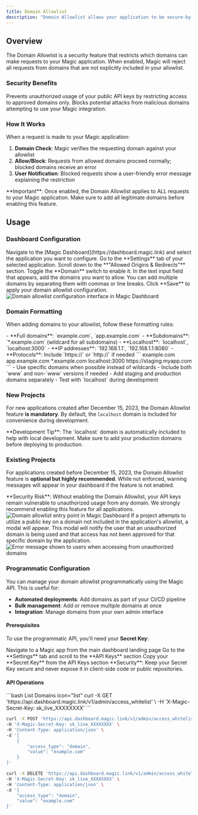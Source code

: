 ```yaml
---
title: Domain Allowlist
description: "Domain Allowlist allows your application to be secure-by-default, meaning that it establishes a strong security posture right from the start, and only permits communication with specific domains that have been explicitly approved."
---
```


## Overview

The Domain Allowlist is a security feature that restricts which domains can make requests to your Magic application. When enabled, Magic will reject all requests from domains that are not explicitly included in your allowlist.

### Security Benefits

<CardGroup cols={2}>
<Card title="API Key Protection" icon="shield">
  Prevents unauthorized usage of your public API keys by restricting access to approved domains only.
</Card>

<Card title="Attack Prevention" icon="lock">
  Blocks potential attacks from malicious domains attempting to use your Magic integration.
</Card>
</CardGroup>

### How It Works

When a request is made to your Magic application:

1. **Domain Check**: Magic verifies the requesting domain against your allowlist
2. **Allow/Block**: Requests from allowed domains proceed normally; blocked domains receive an error
3. **User Notification**: Blocked requests show a user-friendly error message explaining the restriction

<Warning>
**Important**: Once enabled, the Domain Allowlist applies to ALL requests to your Magic application. Make sure to add all legitimate domains before enabling this feature.
</Warning>

## Usage

### Dashboard Configuration

<Steps>
<Step title="Access Your Application">
  Navigate to the [Magic Dashboard](https://dashboard.magic.link) and select the application you want to configure.
</Step>

<Step title="Open Settings">
  Go to the **Settings** tab of your selected application.
</Step>

<Step title="Find Allowlist Section">
  Scroll down to the **"Allowed Origins & Redirects"** section.
</Step>

<Step title="Enable Domain Allowlist">
  Toggle the **Domain** switch to enable it.
</Step>

<Step title="Add Domains">
  In the text input field that appears, add the domains you want to allow. You can add multiple domains by separating them with commas or line breaks.
</Step>

<Step title="Save Changes">
  Click **Save** to apply your domain allowlist configuration.
</Step>
</Steps>

<Frame>
  <img src="/images/Configuration-view.webp" alt="Domain allowlist configuration interface in Magic Dashboard"/>
</Frame>

### Domain Formatting

When adding domains to your allowlist, follow these formatting rules:

<AccordionGroup>
<Accordion title="Supported Domain Formats">
  - **Full domains**: `example.com`, `app.example.com`
  - **Subdomains**: `*.example.com` (wildcard for all subdomains)
  - **Localhost**: `localhost`, `localhost:3000`
  - **IP addresses**: `192.168.1.1`, `192.168.1.1:8080`
  - **Protocols**: Include `https://` or `http://` if needed
</Accordion>

<Accordion title="Examples">
  ```
  example.com
  app.example.com
  *.example.com
  localhost:3000
  https://staging.myapp.com
  ```
</Accordion>

<Accordion title="Best Practices">
  - Use specific domains when possible instead of wildcards
  - Include both `www` and non-`www` versions if needed
  - Add staging and production domains separately
  - Test with `localhost` during development
</Accordion>
</AccordionGroup>

### New Projects

For new applications created after December 15, 2023, the Domain Allowlist feature **is mandatory**. By default, the `localhost` domain is included for convenience during development.

<Info>
**Development Tip**: The `localhost` domain is automatically included to help with local development. Make sure to add your production domains before deploying to production.
</Info>

### Existing Projects

For applications created before December 15, 2023, the Domain Allowlist feature is **optional but highly recommended**. While not enforced, warning messages will appear in your dashboard if the feature is not enabled.

<Warning>
**Security Risk**: Without enabling the Domain Allowlist, your API keys remain vulnerable to unauthorized usage from any domain. We strongly recommend enabling this feature for all applications.
</Warning>

<Frame>
  <img src="/images/Allowlist-entry-point.webp" alt="Domain allowlist entry point in Magic Dashboard"/>
</Frame>

<Note>
If a project attempts to utilize a public key on a domain not included in the application's allowlist, a modal will appear. This modal will notify the user that an unauthorized domain is being used and that access has not been approved for that specific domain by the application.
</Note>

<Frame>
  <img src="/images/Blocked-domain.webp" alt="Error message shown to users when accessing from unauthorized domains"/>
</Frame>


### Programmatic Configuration

You can manage your domain allowlist programmatically using the Magic API. This is useful for:

- **Automated deployments**: Add domains as part of your CI/CD pipeline
- **Bulk management**: Add or remove multiple domains at once
- **Integration**: Manage domains from your own admin interface

#### Prerequisites

To use the programmatic API, you'll need your **Secret Key**:

<Steps>
<Step title="Access Your Application">
  Navigate to a Magic app from the main dashboard landing page
</Step>

<Step title="Get Your Secret Key">
  Go to the **Settings** tab and scroll to the **API Keys** section
</Step>

<Step title="Copy Secret Key">
  Copy your **Secret Key** from the API Keys section
</Step>
</Steps>

<Warning>
**Security**: Keep your Secret Key secure and never expose it in client-side code or public repositories.
</Warning>

#### API Operations

<CodeGroup>
```bash List Domains icon="list"
curl -X GET 'https://api.dashboard.magic.link/v1/admin/access_whitelist' \
-H 'X-Magic-Secret-Key: sk_live_XXXXXXXX'
```

```bash Add Domains icon="plus"
curl -X POST 'https://api.dashboard.magic.link/v1/admin/access_whitelist' \
-H 'X-Magic-Secret-Key: sk_live_XXXXXXXX' \
-H 'Content-Type: application/json' \
-d '[
    {
        "access_type": "domain",
        "value": "example.com"
    }
]'
```

```bash Remove Domains icon="minus"
curl -X DELETE 'https://api.dashboard.magic.link/v1/admin/access_whitelist' \
-H 'X-Magic-Secret-Key: sk_live_XXXXXXXX' \
-H 'Content-Type: application/json' \
-d '{
    "access_type": "domain",
    "value": "example.com"
}'
```
</CodeGroup>


